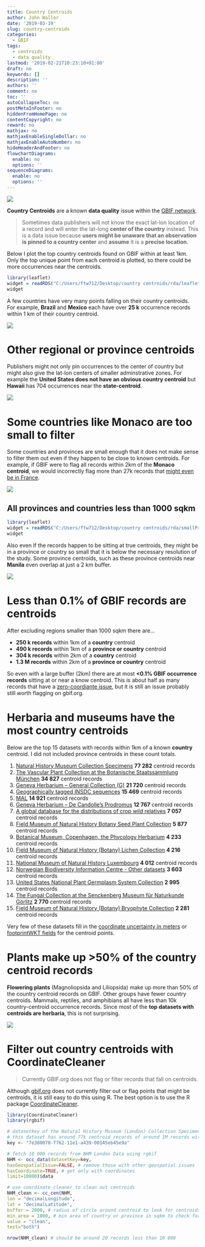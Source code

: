 ```yaml
---
title: Country Centroids
author: John Waller
date: '2019-03-19'
slug: country-centroids
categories:
  - GBIF
tags:
  - centroids
  - data quality
lastmod: '2019-02-21T10:23:10+01:00'
draft: no
keywords: []
description: ''
authors: ''
comment: no
toc: ''
autoCollapseToc: no
postMetaInFooter: no
hiddenFromHomePage: no
contentCopyright: no
reward: no
mathjax: no
mathjaxEnableSingleDollar: no
mathjaxEnableAutoNumber: no
hideHeaderAndFooter: no
flowchartDiagrams:
  enable: no
  options: ''
sequenceDiagrams:
  enable: no
  options: ''
---
```


<img src = "/post/2019-02-21-country-centroids_files/japanCentroid.gif" style="display: block;margin-left: auto;margin-right: auto;"/>


**Country Centroids** are a known **data quality** issue within the [GBIF network](https://www.gbif.org/dataset/search). 

> Sometimes data publishers will not know the exact lat-lon location of a record and will enter the lat-long **center of the country** instead. This is a data  issue because **users might be unaware that an observation is pinned to a country center** and **assume** it is a **precise location**. 

Below I plot the top country centroids found on GBIF within at least 1km. Only the top unique point from each centroid is plotted, so there could be more occurrences near the centroids. 

```r
library(leaflet)
widget = readRDS("C:/Users/ftw712/Desktop/country centroids/rda/leafletMapTopCentroidCountries.rda")
widget
```


A few countries have very many points falling on their country centroids. For example, **Brazil** and **Mexico** each have over **25 k** occurrence records within 1 km of their country centroid. 

<img src = "/post/2019-02-21-country-centroids_files/barPlotCountryCentroids.jpg" style="display: block;margin-left: auto;margin-right: auto;"/>


# Other regional or province centroids

Publishers might not only pin occurrences to the center of country but might also give the lat-lon centers of smaller adminstrative zones. For example the **United States does not have an obvious country centroid** but **Hawaii** has 704 occurrences near the **state-centroid**.   

<img src = "/post/2019-02-21-country-centroids_files/hawaiiCentroid.png" style="display: block;margin-left: auto;margin-right: auto;"/>


# Some countries like Monaco are too small to filter

Some countries and provinces are small enough that it does not make sense to filter them out even if they happen to be close to known centroids. For example, if GBIF were to flag all records within 2km of the **Monaco centroid**, we would incorrectly flag more than 27k records that [might even be in France]( http://api.gbif.org/v1/geocode/reverse?lat=43.75479&lng=7.40942). 

<img src = "/post/2019-02-21-country-centroids_files/monocoCentroid.png" style="display: block;margin-left: auto;margin-right: auto;"/>

## All provinces and countries less than 1000 sqkm
```r
library(leaflet)
widget = readRDS("C:/Users/ftw712/Desktop/country centroids/rda/smallProvincesAndCentroids.rda")
widget
```

Also even if the records happen to be sitting at true centroids, they might be in a province or country so small that it is below the necessary resolution of the study. Some province centroids, such as these province centroids near **Manila** even overlap at just a 2 km buffer. 

<img src = "/post/2019-02-21-country-centroids_files/overlappingCentroids.png" style="display: block;margin-left: auto;margin-right: auto;"/>


# Less than 0.1% of GBIF records are centroids 

After excluding regions smaller than 1000 sqkm there are...

* **250 k records** within 1km of a **country** centroid
* **490 k records** within 1km of a **province or country** centroid
* **304 k records** within 2km of a **country** centroid 
* **1.3 M records** within 2km of a **province or country** centroid

So even with a large buffer (2km) there are at most **<0.1% GBIF occurrence records** sitting at or near a know centroid. This is about half as many records that have a [zero-coordiante issue](https://www.gbif.org/occurrence/search?issue=ZERO_COORDINATE), but it is still an issue probably still worth flagging on gbif.org. 

# Herbaria and museums have the most country centroids

Below are the top 15 datasets with records within 1km of a known **country** centroid. I did not included province centroids in these count totals. 

1.  [Natural History Museum Collection Specimens](https://www.gbif.org/dataset/7e380070-f762-11e1-a439-00145eb45e9a) **77 282** centroid records
2.  [The Vascular Plant Collection at the Botanische Staatssammlung München](https://www.gbif.org/dataset/7b9a08ea-f762-11e1-a439-00145eb45e9a) **34 827** centroid records
3.  [Geneva Herbarium – General Collection (G)](https://www.gbif.org/dataset/f577c9f3-ae71-4278-b6bf-512ba1dfaa21) **21 720** centroid records
4.  [Geographically tagged INSDC sequences](https://www.gbif.org/dataset/ad43e954-dd79-4986-ae34-9ccdbd8bf568) **15 469** centroid records
5.  [MAL](https://www.gbif.org/dataset/86b50d88-f762-11e1-a439-00145eb45e9a) **14 921** centroid records
6.  [Geneva Herbarium – De Candolle's Prodromus](https://www.gbif.org/dataset/63e9e22d-a649-4087-b39e-acb1651af077) **12 767** centroid records
7.  [A global database for the distributions of crop wild relatives](https://www.gbif.org/dataset/07044577-bd82-4089-9f3a-f4a9d2170b2e)  **7 057** centroid records
8.  [Field Museum of Natural History Botany Seed Plant Collection](https://www.gbif.org/dataset/90c853e6-56bd-480b-8e8f-6285c3f8d42b)  **5 877** centroid records
9.  [Botanical Museum, Copenhagen, the Phycology Herbarium](https://www.gbif.org/dataset/7f4ed916-f762-11e1-a439-00145eb45e9a)  **4 233** centroid records
10. [Field Museum of Natural History (Botany) Lichen Collection](https://www.gbif.org/dataset/aec6d756-3aa8-465e-83fd-4f6ee83e693e)  **4 216** centroid records
11. [National Museum of Natural History Luxembourg](https://www.gbif.org/dataset/962f59bc-f762-11e1-a439-00145eb45e9a)  **4 012** centroid records
12. [Norwegian Biodiversity Information Centre - Other datasets](https://www.gbif.org/dataset/492d63a8-4978-4bc7-acd8-7d0e3ac0e744)  **3 603** centroid records
13. [United States National Plant Germplasm System Collection](https://www.gbif.org/dataset/85802736-f762-11e1-a439-00145eb45e9a)  **2 995** centroid records
14. [The Fungal Collection at the Senckenberg Museum für Naturkunde Görlitz](https://www.gbif.org/dataset/7a2660bc-f762-11e1-a439-00145eb45e9a)  **2 770** centroid records
15. [Field Museum of Natural History (Botany) Bryophyte Collection](https://www.gbif.org/dataset/8a43c2b7-5976-457d-9f35-a232655efdcc)  **2 281** centroid records

Very few of these datasets fill in the [coordinate uncertainty in meters](https://terms.tdwg.org/wiki/dwc:coordinateUncertaintyInMeters) or [footprintWKT fields](https://terms.tdwg.org/wiki/dwc:footprintWKT) for the centroid points. 

# Plants make up >50% of the country centroid records

**Flowering plants** (Magnoliopsida and Liliopsida) make up more than 50% of the country centroid records on GBIF. Other groups have fewer country centroids. Mammals, reptiles, and amphibians all have less than 10k country-centroid occurrence records. Since most of the **top datasets with centroids are herbaria**, this is not surprising. 

<img src = "/post/2019-02-21-country-centroids_files/barPlotCountryCentroidsClassKey.jpg" style="display: block;margin-left: auto;margin-right: auto;"/>


# Filter out country centroids with CoordinateCleaner 

> Currently GBIF.org does not flag or filter records that fall on centroids.

Although [gbif.org](https://www.gbif.org/) does not currently filter out or flag points that might be centroids, it is still easy to do this using R. The best option is to use the R package [CoordinateCleaner](https://github.com/ropensci/CoordinateCleaner). 

```r
library(CoordinateCleaner)
library(rgbif)

# datasetkey of the Natural History Museum (London) Collection Specimens
# this dataset has around 77k centroid records of around 1M records without other geospatial issues
key <- "7e380070-f762-11e1-a439-00145eb45e9a" 

# fetch 10 000 records from NHM London Data using rgbif
NHM <- occ_data(datasetKey=key,
hasGeospatialIssue=FALSE, # remove those with other geospatial issues 
hasCoordinate=TRUE, # get only with coordinates
limit=10000)$data 

# use coordinate cleaner to clean out centroids
NHM_clean <- cc_cen(NHM,
lon = "decimalLongitude", 
lat = "decimalLatitude", 
buffer = 2000, # radius of circle around centroid to look for centroids
min_area = 1000, # min area of country or province in sqkm to check for centroids
value = "clean",
test="both")

nrow(NHM_clean) # should be around 20 records less than 10 000 

```


<!--more-->
